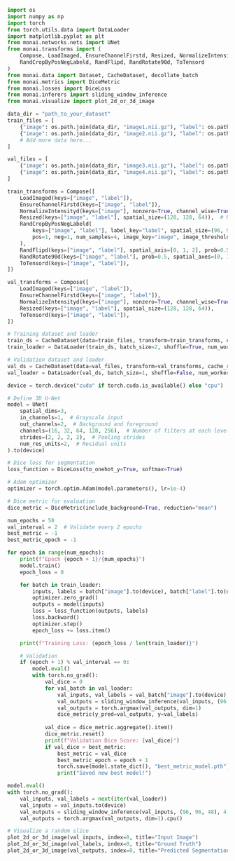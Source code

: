 
```python
import os
import numpy as np
import torch
from torch.utils.data import DataLoader
import matplotlib.pyplot as plt
from monai.networks.nets import UNet
from monai.transforms import (
    Compose, LoadImaged, EnsureChannelFirstd, Resized, NormalizeIntensityd,
    RandCropByPosNegLabeld, RandFlipd, RandRotate90d, ToTensord
)
from monai.data import Dataset, CacheDataset, decollate_batch
from monai.metrics import DiceMetric
from monai.losses import DiceLoss
from monai.inferers import sliding_window_inference
from monai.visualize import plot_2d_or_3d_image

```


```python
data_dir = "path_to_your_dataset"
train_files = [
    {"image": os.path.join(data_dir, "image1.nii.gz"), "label": os.path.join(data_dir, "label1.nii.gz")},
    {"image": os.path.join(data_dir, "image2.nii.gz"), "label": os.path.join(data_dir, "label2.nii.gz")},
    # Add more data here...
]

val_files = [
    {"image": os.path.join(data_dir, "image3.nii.gz"), "label": os.path.join(data_dir, "label3.nii.gz")},
    {"image": os.path.join(data_dir, "image4.nii.gz"), "label": os.path.join(data_dir, "label4.nii.gz")},
]
```


```python
train_transforms = Compose([
    LoadImaged(keys=["image", "label"]),
    EnsureChannelFirstd(keys=["image", "label"]),
    NormalizeIntensityd(keys=["image"], nonzero=True, channel_wise=True),
    Resized(keys=["image", "label"], spatial_size=(128, 128, 64)),  # Reshape volumes
    RandCropByPosNegLabeld(
        keys=["image", "label"], label_key="label", spatial_size=(96, 96, 48),
        pos=1, neg=1, num_samples=4, image_key="image", image_threshold=0
    ),
    RandFlipd(keys=["image", "label"], spatial_axis=[0, 1, 2], prob=0.5),
    RandRotate90d(keys=["image", "label"], prob=0.5, spatial_axes=(0, 1)),
    ToTensord(keys=["image", "label"]),
])

val_transforms = Compose([
    LoadImaged(keys=["image", "label"]),
    EnsureChannelFirstd(keys=["image", "label"]),
    NormalizeIntensityd(keys=["image"], nonzero=True, channel_wise=True),
    Resized(keys=["image", "label"], spatial_size=(128, 128, 64)),
    ToTensord(keys=["image", "label"]),
])

```


```python
# Training dataset and loader
train_ds = CacheDataset(data=train_files, transform=train_transforms, cache_rate=1.0, num_workers=4)
train_loader = DataLoader(train_ds, batch_size=2, shuffle=True, num_workers=4)

# Validation dataset and loader
val_ds = CacheDataset(data=val_files, transform=val_transforms, cache_rate=1.0, num_workers=4)
val_loader = DataLoader(val_ds, batch_size=1, shuffle=False, num_workers=4)

```


```python
device = torch.device("cuda" if torch.cuda.is_available() else "cpu")

# Define 3D U-Net
model = UNet(
    spatial_dims=3,
    in_channels=1,  # Grayscale input
    out_channels=2,  # Background and foreground
    channels=(16, 32, 64, 128, 256),  # Number of filters at each level
    strides=(2, 2, 2, 2),  # Pooling strides
    num_res_units=2,  # Residual units
).to(device)

```


```python
# Dice loss for segmentation
loss_function = DiceLoss(to_onehot_y=True, softmax=True)

# Adam optimizer
optimizer = torch.optim.Adam(model.parameters(), lr=1e-4)

# Dice metric for evaluation
dice_metric = DiceMetric(include_background=True, reduction="mean")

```


```python
num_epochs = 50
val_interval = 2  # Validate every 2 epochs
best_metric = -1
best_metric_epoch = -1

for epoch in range(num_epochs):
    print(f"Epoch {epoch + 1}/{num_epochs}")
    model.train()
    epoch_loss = 0

    for batch in train_loader:
        inputs, labels = batch["image"].to(device), batch["label"].to(device)
        optimizer.zero_grad()
        outputs = model(inputs)
        loss = loss_function(outputs, labels)
        loss.backward()
        optimizer.step()
        epoch_loss += loss.item()

    print(f"Training Loss: {epoch_loss / len(train_loader)}")

    # Validation
    if (epoch + 1) % val_interval == 0:
        model.eval()
        with torch.no_grad():
            val_dice = 0
            for val_batch in val_loader:
                val_inputs, val_labels = val_batch["image"].to(device), val_batch["label"].to(device)
                val_outputs = sliding_window_inference(val_inputs, (96, 96, 48), 4, model)
                val_outputs = torch.argmax(val_outputs, dim=1)
                dice_metric(y_pred=val_outputs, y=val_labels)
            
            val_dice = dice_metric.aggregate().item()
            dice_metric.reset()
            print(f"Validation Dice Score: {val_dice}")
            if val_dice > best_metric:
                best_metric = val_dice
                best_metric_epoch = epoch + 1
                torch.save(model.state_dict(), "best_metric_model.pth")
                print("Saved new best model!")

```


```python
model.eval()
with torch.no_grad():
    val_inputs, val_labels = next(iter(val_loader))
    val_inputs = val_inputs.to(device)
    val_outputs = sliding_window_inference(val_inputs, (96, 96, 48), 4, model)
    val_outputs = torch.argmax(val_outputs, dim=1).cpu()

# Visualize a random slice
plot_2d_or_3d_image(val_inputs, index=0, title="Input Image")
plot_2d_or_3d_image(val_labels, index=0, title="Ground Truth")
plot_2d_or_3d_image(val_outputs, index=0, title="Predicted Segmentation")

```